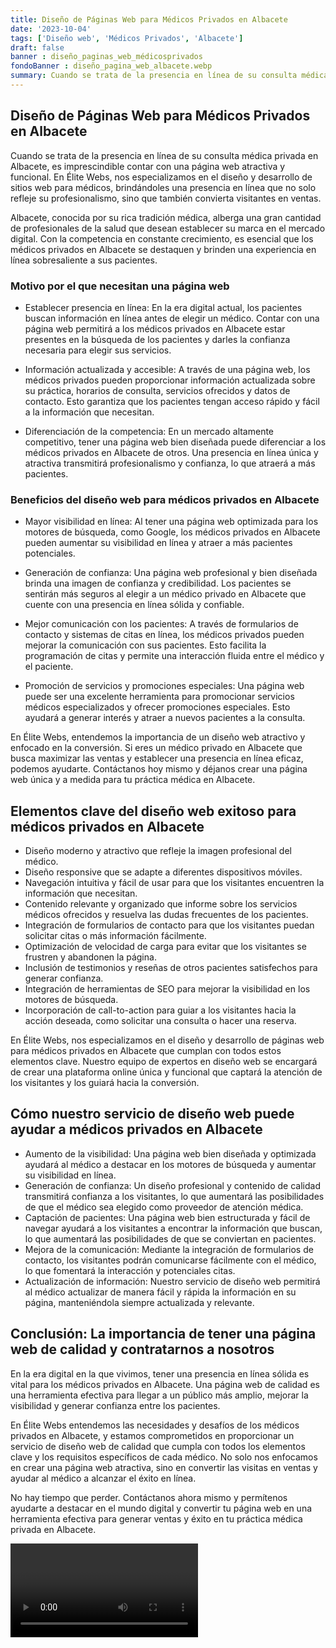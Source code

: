 ```yaml
---
title: Diseño de Páginas Web para Médicos Privados en Albacete
date: '2023-10-04'
tags: ['Diseño web', 'Médicos Privados', 'Albacete']
draft: false
banner : diseño_paginas_web_médicosprivados
fondoBanner : diseño_pagina_web_albacete.webp
summary: Cuando se trata de la presencia en línea de su consulta médica privada en Albacete, es imprescindible contar con una página web atractiva y funcional. En Élite Webs, nos especializamos en el diseño y desarrollo de sitios web para médicos, brindándoles una presencia en línea que no solo refleje su profesionalismo, sino que también convierta visitantes en ventas.
---
```


## Diseño de Páginas Web para Médicos Privados en Albacete

Cuando se trata de la presencia en línea de su consulta médica privada en Albacete, es imprescindible contar con una página web atractiva y funcional. En Élite Webs, nos especializamos en el diseño y desarrollo de sitios web para médicos, brindándoles una presencia en línea que no solo refleje su profesionalismo, sino que también convierta visitantes en ventas.

Albacete, conocida por su rica tradición médica, alberga una gran cantidad de profesionales de la salud que desean establecer su marca en el mercado digital. Con la competencia en constante crecimiento, es esencial que los médicos privados en Albacete se destaquen y brinden una experiencia en línea sobresaliente a sus pacientes.

### Motivo por el que necesitan una página web

- Establecer presencia en línea: En la era digital actual, los pacientes buscan información en línea antes de elegir un médico. Contar con una página web permitirá a los médicos privados en Albacete estar presentes en la búsqueda de los pacientes y darles la confianza necesaria para elegir sus servicios.

- Información actualizada y accesible: A través de una página web, los médicos privados pueden proporcionar información actualizada sobre su práctica, horarios de consulta, servicios ofrecidos y datos de contacto. Esto garantiza que los pacientes tengan acceso rápido y fácil a la información que necesitan.

- Diferenciación de la competencia: En un mercado altamente competitivo, tener una página web bien diseñada puede diferenciar a los médicos privados en Albacete de otros. Una presencia en línea única y atractiva transmitirá profesionalismo y confianza, lo que atraerá a más pacientes.

### Beneficios del diseño web para médicos privados en Albacete

- Mayor visibilidad en línea: Al tener una página web optimizada para los motores de búsqueda, como Google, los médicos privados en Albacete pueden aumentar su visibilidad en línea y atraer a más pacientes potenciales.

- Generación de confianza: Una página web profesional y bien diseñada brinda una imagen de confianza y credibilidad. Los pacientes se sentirán más seguros al elegir a un médico privado en Albacete que cuente con una presencia en línea sólida y confiable.

- Mejor comunicación con los pacientes: A través de formularios de contacto y sistemas de citas en línea, los médicos privados pueden mejorar la comunicación con sus pacientes. Esto facilita la programación de citas y permite una interacción fluida entre el médico y el paciente.

- Promoción de servicios y promociones especiales: Una página web puede ser una excelente herramienta para promocionar servicios médicos especializados y ofrecer promociones especiales. Esto ayudará a generar interés y atraer a nuevos pacientes a la consulta.

En Élite Webs, entendemos la importancia de un diseño web atractivo y enfocado en la conversión. Si eres un médico privado en Albacete que busca maximizar las ventas y establecer una presencia en línea eficaz, podemos ayudarte. Contáctanos hoy mismo y déjanos crear una página web única y a medida para tu práctica médica en Albacete.

<GifSeo />

<Cta />

## Elementos clave del diseño web exitoso para médicos privados en Albacete

- Diseño moderno y atractivo que refleje la imagen profesional del médico.
- Diseño responsive que se adapte a diferentes dispositivos móviles.
- Navegación intuitiva y fácil de usar para que los visitantes encuentren la información que necesitan.
- Contenido relevante y organizado que informe sobre los servicios médicos ofrecidos y resuelva las dudas frecuentes de los pacientes.
- Integración de formularios de contacto para que los visitantes puedan solicitar citas o más información fácilmente.
- Optimización de velocidad de carga para evitar que los visitantes se frustren y abandonen la página.
- Inclusión de testimonios y reseñas de otros pacientes satisfechos para generar confianza.
- Integración de herramientas de SEO para mejorar la visibilidad en los motores de búsqueda.
- Incorporación de call-to-action para guiar a los visitantes hacia la acción deseada, como solicitar una consulta o hacer una reserva.

En Élite Webs, nos especializamos en el diseño y desarrollo de páginas web para médicos privados en Albacete que cumplan con todos estos elementos clave. Nuestro equipo de expertos en diseño web se encargará de crear una plataforma online única y funcional que captará la atención de los visitantes y los guiará hacia la conversión.

## Cómo nuestro servicio de diseño web puede ayudar a médicos privados en Albacete

- Aumento de la visibilidad: Una página web bien diseñada y optimizada ayudará al médico a destacar en los motores de búsqueda y aumentar su visibilidad en línea.
- Generación de confianza: Un diseño profesional y contenido de calidad transmitirá confianza a los visitantes, lo que aumentará las posibilidades de que el médico sea elegido como proveedor de atención médica.
- Captación de pacientes: Una página web bien estructurada y fácil de navegar ayudará a los visitantes a encontrar la información que buscan, lo que aumentará las posibilidades de que se conviertan en pacientes.
- Mejora de la comunicación: Mediante la integración de formularios de contacto, los visitantes podrán comunicarse fácilmente con el médico, lo que fomentará la interacción y potenciales citas.
- Actualización de información: Nuestro servicio de diseño web permitirá al médico actualizar de manera fácil y rápida la información en su página, manteniéndola siempre actualizada y relevante.

## Conclusión: La importancia de tener una página web de calidad y contratarnos a nosotros

En la era digital en la que vivimos, tener una presencia en línea sólida es vital para los médicos privados en Albacete. Una página web de calidad es una herramienta efectiva para llegar a un público más amplio, mejorar la visibilidad y generar confianza entre los pacientes.

En Élite Webs entendemos las necesidades y desafíos de los médicos privados en Albacete, y estamos comprometidos en proporcionar un servicio de diseño web de calidad que cumpla con todos los elementos clave y los requisitos específicos de cada médico. No solo nos enfocamos en crear una página web atractiva, sino en convertir las visitas en ventas y ayudar al médico a alcanzar el éxito en línea.

No hay tiempo que perder. Contáctanos ahora mismo y permítenos ayudarte a destacar en el mundo digital y convertir tu página web en una herramienta efectiva para generar ventas y éxito en tu práctica médica privada en Albacete.

<Video />

<CtaBot job='Médicos Privados' city='Albacete'/>

<Gmaps query='Albacete+españa+maps' />